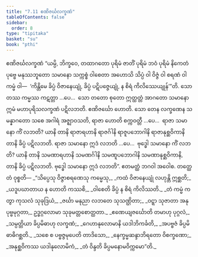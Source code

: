 ```yaml
---
title: "7.11 ဧဏိဇင်္ဃလက္ခဏံ"
tableOfContents: false
sidebar:
  order: 8
type: "tipitaka"
basket: "su"
book: "pthi"
---
```



<DynamicBreadcrumb />

<Paragraph number="457" type="center" book="pthi">
<Emphasis>ဧဏိဇင်္ဃလက္ခဏံ</Emphasis>
</Paragraph>

<Division number="214" book="pthi" e="ch" v="8" p="127">

<Paragraph number="458" book="pthi">
“ယမ္ပိ, ဘိက္ခဝေ, တထာဂတော ပုရိမံ ဇာတိံ ပုရိမံ ဘဝံ ပုရိမံ နိကေတံ ပုဗ္ဗေ မနုဿဘူတော သမာနော သက္ကစ္စံ ဝါစေတာ အဟောသိ သိပ္ပံ ဝါ ဝိဇ္ဇံ ဝါ စရဏံ ဝါ ကမ္မံ ဝါ—  ‘ကိန္တိမေ ခိပ္ပံ ဝိဇာနေယျုံ, ခိပ္ပံ ပဋိပဇ္ဇေယျုံ, န စိရံ ကိလိဿေယျုန်’”တိ. သော တဿ ကမ္မဿ ကဋတ္တာ …ပေ…  သော တတော စုတော ဣတ္ထတ္တံ အာဂတော သမာနော ဣမံ မဟာပုရိသလက္ခဏံ ပဋိလဘတိ. ဧဏိဇင်္ဃော ဟောတိ.
</Paragraph>

<Paragraph number="459" book="pthi">
သော တေန လက္ခဏေန သမန္နာဂတော သစေ အဂါရံ အဇ္ဈာဝသတိ, ရာဇာ ဟောတိ စက္ကဝတ္တီ …ပေ…  ရာဇာ သမာနော ကိံ လဘတိ? ယာနိ တာနိ ရာဇာရဟာနိ ရာဇင်္ဂါနိ ရာဇူပဘောဂါနိ ရာဇာနုစ္ဆဝိကာနိ တာနိ ခိပ္ပံ ပဋိလဘတိ. ရာဇာ သမာနော ဣဒံ လဘတိ …ပေ…  ဗုဒ္ဓေါ သမာနော ကိံ လဘတိ? ယာနိ တာနိ သမဏာရဟာနိ သမဏင်္ဂါနိ သမဏူပဘောဂါနိ သမဏာနုစ္ဆဝိကာနိ, တာနိ ခိပ္ပံ ပဋိလဘတိ. ဗုဒ္ဓေါ သမာနော ဣဒံ လဘတိ”. ဧတမတ္ထံ ဘဂဝါ အဝေါစ.
</Paragraph>

</Division>
<Division number="215" book="pthi" e="ch" v="8" p="128">

<Paragraph number="460" book="pthi">
တတ္ထေတံ ဝုစ္စတိ—
</Paragraph>

<Paragraph number="461" type="verses" book="pthi">
_“သိပ္ပေသု ဝိဇ္ဇာစရဏေသု ကမ္မေသု,_  
_ကထံ ဝိဇာနေယျုံ လဟုန္တိ ဣစ္ဆတိ;_  
_ယဒူပဃာတာယ န ဟောတိ ကဿစိ,_  
_ဝါစေတိ ခိပ္ပံ န စိရံ ကိလိဿတိ._  

</Paragraph>

<Paragraph number="462" type="verses" book="pthi">
_တံ ကမ္မံ ကတွာ ကုသလံ သုခုဒြယံ,_  
_ဇင်္ဃာ မနုညာ လဘတေ သုသဏ္ဌိတာ;_  
_ဝဋ္ဋာ သုဇာတာ အနုပုဗ္ဗမုဂ္ဂတာ,_  
ဥဒ္ဓဂ္ဂလောမာ သုခုမတ္တစောတ္ထတာ._  

</Paragraph>

<Paragraph number="463" type="verses" book="pthi">
_ဧဏေယျဇင်္ဃောတိ တမာဟု ပုဂ္ဂလံ,_  
_သမ္ပတ္တိယာ ခိပ္ပမိဓာဟု လက္ခဏံ;_  
_ဂေဟာနုလောမာနိ ယဒါဘိကင်္ခတိ,_  
_အပဗ္ဗဇံ ခိပ္ပမိဓာဓိဂစ္ဆတိ._  

</Paragraph>

<Paragraph number="464" type="verses" book="pthi">
_သစေ စ ပဗ္ဗဇ္ဇမုပေတိ တာဒိသော,_  
_နေက္ခမ္မဆန္ဒာဘိရတော ဝိစက္ခဏော;_  
_အနုစ္ဆဝိကဿ ယဒါနုလောမိကံ,_  
_တံ ဝိန္ဒတိ ခိပ္ပမနောမဝိက္ကမော”တိ._
</Paragraph>
</Division>